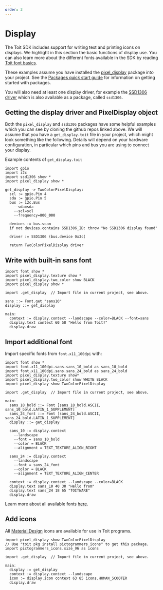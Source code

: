 ```yaml
---
order: 3
---
```


# Display

The Toit SDK includes support for writing text and printing icons on displays.
We highlight in this section the basic functions of display use. You can also learn more about the different fonts available in the SDK by reading [Toit font basics](../fonts).

These examples assume you have installed the [pixel_display](https://github.com/toitware/toit-pixel-display) package into
your project.  See the [Packages quick start guide](../../package/pkgguide)
for information on getting started with packages.

You will also need at least one display driver, for example the [SSD1306 driver](https://github.com/toitware/toit-ssd1306)
which is also available as a package, called `ssd1306`.

## Getting the display driver and PixelDisplay object

Both the `pixel_display` and `ssd1306` packages have some helpful examples which you can see by cloning the
github repos linked above.  We will assume that you have a `get_display.toit` file in your project, which
might look something like the following.  Details will depend on your hardware configuration, in particular which
pins and bus you are using to connect your display.

Example contents of `get_display.toit`

```
import gpio
import i2c
import ssd1306 show *
import pixel_display show *

get_display -> TwoColorPixelDisplay:
  scl := gpio.Pin 4
  sda := gpio.Pin 5
  bus := i2c.Bus
    --sda=sda
    --scl=scl
    --frequency=800_000

  devices := bus.scan
  if not devices.contains SSD1306_ID: throw "No SSD1306 display found"

  driver := SSD1306 (bus.device 0x3c)

  return TwoColorPixelDisplay driver
```

## Write with built-in sans font

```
import font show *
import pixel_display.texture show *
import pixel_display.two_color show BLACK
import pixel_display show *

import .get_display  // Import file in current project, see above.

sans ::= Font.get "sans10"
display ::= get_display

main:
  context := display.context --landscape --color=BLACK --font=sans
  display.text context 60 50 "Hello from Toit!"
  display.draw
```

## Import additional font

Import specific fonts from `font.x11_100dpi` with:

```
import font show *
import font.x11_100dpi.sans.sans_10_bold as sans_10_bold
import font.x11_100dpi.sans.sans_24_bold as sans_24_bold
import pixel_display.texture show*
import pixel_display.two_color show WHITE BLACK
import pixel_display show TwoColorPixelDisplay

import .get_display  // Import file in current project, see above.

main:
  sans_10_bold ::= Font [sans_10_bold.ASCII, sans_10_bold.LATIN_1_SUPPLEMENT]
  sans_24_font ::= Font [sans_24_bold.ASCII, sans_24_bold.LATIN_1_SUPPLEMENT]
  display ::= get_display

  sans_10 := display.context
    --landscape
    --font = sans_10_bold
    --color = BLACK
    --alignment = TEXT_TEXTURE_ALIGN_RIGHT

  sans_24 := display.context
    --landscape
    --font = sans_24_font
    --color = BLACK
    --alignment = TEXT_TEXTURE_ALIGN_CENTER

  context := display.context --landscape --color=BLACK
  display.text sans_10 40 30 "Hello from"
  display.text sans_24 18 65 "TOITWARE"
  display.draw
```

Learn more about all available fonts [here](../fonts).

## Add icons

All [Material Design](https://materialdesignicons.com/) icons are available for use in Toit programs.

```
import pixel_display show TwoColorPixelDisplay
// Use "toit pkg install pictogrammers_icons" to get this package.
import pictogrammers_icons.size_96 as icons

import .get_display  // Import file in current project, see above.

main:
  display := get_display
  context := display.context --landscape
  icon := display.icon context 63 85 icons.HUMAN_SCOOTER
  display.draw
```
